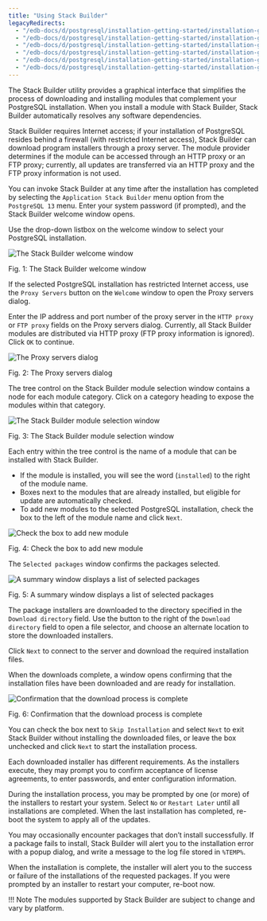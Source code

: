 ```yaml
---
title: "Using Stack Builder"
legacyRedirects:
  - "/edb-docs/d/postgresql/installation-getting-started/installation-guide/13.0/using_stackbuilder.html"
  - "/edb-docs/d/postgresql/installation-getting-started/installation-guide-installers/11/PostgreSQL_Installation_Guide.1.09.html"
  - "/edb-docs/d/postgresql/installation-getting-started/installation-guide-installers/12/using_stackbuilder.html"
  - "/edb-docs/d/postgresql/installation-getting-started/installation-guide-installers/9.5/PostgreSQL_Installation_Guide.1.09.html"
  - "/edb-docs/d/postgresql/installation-getting-started/installation-guide-installers/9.6/PostgreSQL_Installation_Guide.1.09.html"
  - "/edb-docs/d/postgresql/installation-getting-started/installation-guide-installers/10/PostgreSQL_Installation_Guide.1.12.html"
---
```


<div id="using_stackbuilder" class="registered_link"></div>

The Stack Builder utility provides a graphical interface that simplifies the process of downloading and installing modules that complement your PostgreSQL installation. When you install a module with Stack Builder, Stack Builder automatically resolves any software dependencies.

Stack Builder requires Internet access; if your installation of PostgreSQL resides behind a firewall (with restricted Internet access), Stack Builder can download program installers through a proxy server. The module provider determines if the module can be accessed through an HTTP proxy or an FTP proxy; currently, all updates are transferred via an HTTP proxy and the FTP proxy information is not used.

You can invoke Stack Builder at any time after the installation has completed by selecting the `Application Stack Builder` menu option from the `PostgreSQL 13` menu. Enter your system password (if prompted), and the Stack Builder welcome window opens.

Use the drop-down listbox on the welcome window to select your PostgreSQL installation.

![The Stack Builder welcome window](images/stack_builder_welcome.png)

Fig. 1: The Stack Builder welcome window

If the selected PostgreSQL installation has restricted Internet access, use the `Proxy Servers` button on the `Welcome` window to open the Proxy servers dialog.

Enter the IP address and port number of the proxy server in the `HTTP proxy` or `FTP proxy` fields on the Proxy servers dialog. Currently, all Stack Builder modules are distributed via HTTP proxy (FTP proxy information is ignored). Click `OK` to continue.

![The Proxy servers dialog](images/the_proxy_servers_dialog.png)

Fig. 2: The Proxy servers dialog

The tree control on the Stack Builder module selection window contains a node for each module category. Click on a category heading to expose the modules within that category.

![The Stack Builder module selection window](images/module_selection.png)

Fig. 3: The Stack Builder module selection window

Each entry within the tree control is the name of a module that can be installed with Stack Builder.

-   If the module is installed, you will see the word (`installed`) to the right of the module name.
-   Boxes next to the modules that are already installed, but eligible for update are automatically checked.
-   To add new modules to the selected PostgreSQL installation, check the box to the left of the module name and click `Next`.

![Check the box to add new module](images/checkbox_module.png)

Fig. 4: Check the box to add new module

The `Selected packages` window confirms the packages selected.

![A summary window displays a list of selected packages](images/summary_of_selected_packages.png)

Fig. 5: A summary window displays a list of selected packages

The package installers are downloaded to the directory specified in the `Download directory` field. Use the button to the right of the `Download directory` field to open a file selector, and choose an alternate location to store the downloaded installers.

Click `Next` to connect to the server and download the required installation files.

When the downloads complete, a window opens confirming that the installation files have been downloaded and are ready for installation.

![Confirmation that the download process is complete](images/download_completes.png)

Fig. 6: Confirmation that the download process is complete

You can check the box next to `Skip Installation` and select `Next` to exit Stack Builder without installing the downloaded files, or leave the box unchecked and click `Next` to start the installation process.

Each downloaded installer has different requirements. As the installers execute, they may prompt you to confirm acceptance of license agreements, to enter passwords, and enter configuration information.

During the installation process, you may be prompted by one (or more) of the installers to restart your system. Select `No` or `Restart Later` until all installations are completed. When the last installation has completed, re-boot the system to apply all of the updates.

You may occasionally encounter packages that don’t install successfully. If a package fails to install, Stack Builder will alert you to the installation error with a popup dialog, and write a message to the log file stored in `%TEMP%`.

When the installation is complete, the installer will alert you to the success or failure of the installations of the requested packages. If you were prompted by an installer to restart your computer, re-boot now.

!!! Note
    The modules supported by Stack Builder are subject to change and vary by platform.
